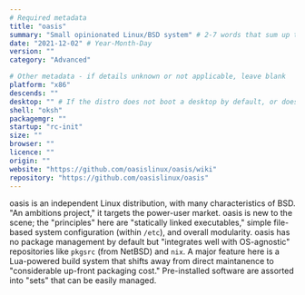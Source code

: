 ```yaml
---
# Required metadata
title: "oasis"
summary: "Small opinionated Linux/BSD system" # 2-7 words that sum up the distribution
date: "2021-12-02" # Year-Month-Day
version: ""
category: "Advanced"

# Other metadata - if details unknown or not applicable, leave blank
platform: "x86"
descends: ""
desktop: "" # If the distro does not boot a desktop by default, or doesn't ship one, leave 'desktop' blank
shell: "oksh"
packagemgr: ""
startup: "rc-init"
size: ""
browser: ""
licence: ""
origin: ""
website: "https://github.com/oasislinux/oasis/wiki"
repository: "https://github.com/oasislinux/oasis"
---
```


oasis is an independent Linux distribution, with many characteristics of BSD. "An ambitions project," it targets the power-user market. oasis is new to the scene; the "principles" here are "statically linked executables," simple file-based system configuration (within `/etc`), and overall modularity. oasis has no package management by default but "integrates well with OS-agnostic" repositories like `pkgsrc` (from NetBSD) and `nix`. A major feature here is a Lua-powered build system that shifts away from direct maintanence to "considerable up-front packaging cost." Pre-installed software are assorted into "sets" that can be easily managed.
